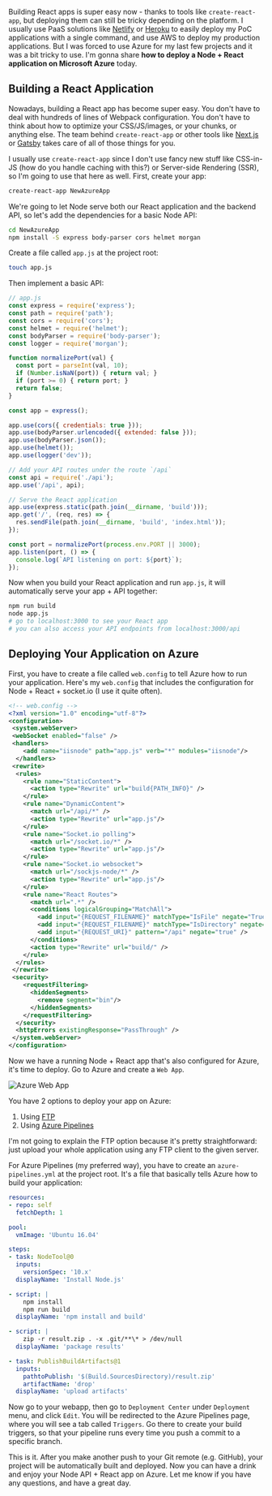 
<div>

Building React apps is super easy now - thanks to tools like `create-react-app`, but deploying them can still be tricky depending on the platform. I usually use PaaS solutions like [Netlify](https://www.netlify.com/) or [Heroku](https://www.heroku.com/) to easily deploy my PoC applications with a single command, and use AWS to deploy my production applications. But I was forced to use Azure for my last few projects and it was a bit tricky to use. I'm gonna share **how to deploy a Node + React application on Microsoft Azure** today.

## Building a React Application

Nowadays, building a React app has become super easy. You don't have to deal with hundreds of lines of Webpack configuration. You don't have to think about how to optimize your CSS/JS/images, or your chunks, or anything else. The team behind `create-react-app` or other tools like [Next.js](https://nextjs.org/) or [Gatsby](https://www.gatsbyjs.org/) takes care of all of those things for you.

I usually use `create-react-app` since I don't use fancy new stuff like CSS-in-JS (how do you handle caching with this?) or Server-side Rendering (SSR), so I'm going to use that here as well. First, create your app:

```bash
create-react-app NewAzureApp
```

We're going to let Node serve both our React application and the backend API, so let's add the dependencies for a basic Node API:

```bash
cd NewAzureApp
npm install -S express body-parser cors helmet morgan
```

Create a file called `app.js` at the project root:

```bash
touch app.js
```

Then implement a basic API:

```js
// app.js
const express = require('express');
const path = require('path');
const cors = require('cors');
const helmet = require('helmet');
const bodyParser = require('body-parser');
const logger = require('morgan');

function normalizePort(val) {
  const port = parseInt(val, 10);
  if (Number.isNaN(port)) { return val; }
  if (port >= 0) { return port; }
  return false;
}

const app = express();

app.use(cors({ credentials: true }));
app.use(bodyParser.urlencoded({ extended: false }));
app.use(bodyParser.json());
app.use(helmet());
app.use(logger('dev'));

// Add your API routes under the route `/api`
const api = require('./api');
app.use('/api', api);

// Serve the React application
app.use(express.static(path.join(__dirname, 'build')));
app.get('/', (req, res) => {
  res.sendFile(path.join(__dirname, 'build', 'index.html'));
});

const port = normalizePort(process.env.PORT || 3000);
app.listen(port, () => {
  console.log(`API listening on port: ${port}`);
});
```

Now when you build your React application and run `app.js`, it will automatically serve your app + API together:

```bash
npm run build
node app.js
# go to localhost:3000 to see your React app
# you can also access your API endpoints from localhost:3000/api
```

## Deploying Your Application on Azure

First, you have to create a file called `web.config` to tell Azure how to run your application. Here's my `web.config` that includes the configuration for Node + React + socket.io (I use it quite often).

```xml
<!-- web.config -->
<?xml version="1.0" encoding="utf-8"?>
<configuration>
 <system.webServer>
 <webSocket enabled="false" />
 <handlers>
    <add name="iisnode" path="app.js" verb="*" modules="iisnode"/>
  </handlers>
 <rewrite>
  <rules>
    <rule name="StaticContent">
      <action type="Rewrite" url="build{PATH_INFO}" />
    </rule>
    <rule name="DynamicContent">
      <match url="/api/*" />
      <action type="Rewrite" url="app.js"/>
    </rule>
    <rule name="Socket.io polling">
      <match url="/socket.io/*" />
      <action type="Rewrite" url="app.js"/>
    </rule>
    <rule name="Socket.io websocket">
      <match url="/sockjs-node/*" />
      <action type="Rewrite" url="app.js"/>
    </rule>
    <rule name="React Routes">
      <match url=".*" />
      <conditions logicalGrouping="MatchAll">
        <add input="{REQUEST_FILENAME}" matchType="IsFile" negate="True"/>
        <add input="{REQUEST_FILENAME}" matchType="IsDirectory" negate="True"/>
        <add input="{REQUEST_URI}" pattern="/api" negate="true" />
      </conditions>
      <action type="Rewrite" url="build/" />
    </rule>
  </rules>
 </rewrite>
 <security>
    <requestFiltering>
      <hiddenSegments>
        <remove segment="bin"/>
      </hiddenSegments>
    </requestFiltering>
  </security>
  <httpErrors existingResponse="PassThrough" />
 </system.webServer>
</configuration>
```

Now we have a running Node + React app that's also configured for Azure, it's time to deploy. Go to Azure and create a `Web App`.

<img src={azureWebapp} title="Azure Web App" className="mb-175" />

You have 2 options to deploy your app on Azure:

1. Using [FTP](https://docs.microsoft.com/en-us/azure/app-service/deploy-ftp)
2. Using [Azure Pipelines](https://docs.microsoft.com/en-us/azure/devops/pipelines/?view=azure-devops)

I'm not going to explain the FTP option because it's pretty straightforward: just upload your whole application using any FTP client to the given server.

For Azure Pipelines (my preferred way), you have to create an `azure-pipelines.yml` at the project root. It's a file that basically tells Azure how to build your application:

```yaml
resources:
- repo: self
  fetchDepth: 1

pool:
  vmImage: 'Ubuntu 16.04'

steps:
- task: NodeTool@0
  inputs:
    versionSpec: '10.x'
  displayName: 'Install Node.js'

- script: |
    npm install
    npm run build
  displayName: 'npm install and build'

- script: |
    zip -r result.zip . -x .git/**\* > /dev/null
  displayName: 'package results'

- task: PublishBuildArtifacts@1
  inputs:
    pathtoPublish: '$(Build.SourcesDirectory)/result.zip' 
    artifactName: 'drop' 
  displayName: 'upload artifacts'
```

Now go to your webapp, then go to `Deployment Center` under `Deployment` menu, and click `Edit`. You will be redirected to the Azure Pipelines page, where you will see a tab called `Triggers`. Go there to create your build triggers, so that your pipeline runs every time you push a commit to a specific branch.

This is it. After you make another push to your Git remote (e.g. GitHub), your project will be automatically built and deployed. Now you can have a drink and enjoy your Node API + React app on Azure. Let me know if you have any questions, and have a great day.

</div>
